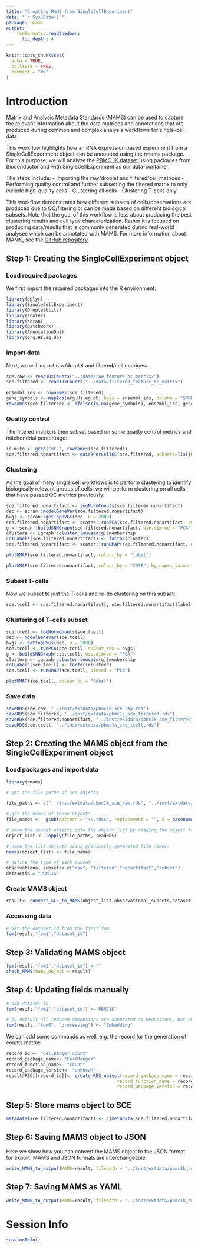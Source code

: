 ```yaml
---
title: "Creating MAMS from SingleCellExperiment"
date: "`r Sys.Date()`"
package: rmams
output:
    rmdformats::readthedown:
      toc_depth: 4
---
```


```r
knitr::opts_chunk$set(
  echo = TRUE,
  collapse = TRUE,
  comment = "#>"
)
```



# Introduction

Matrix and Analysis Metadata Standards (MAMS) can be used to capture the relevant information about the data matrices and annotations that are produced during common and complex analysis workflows for single-cell data.

This workflow highlights how an RNA expression based experiment from a SingleCellExperiment object can be annotated using the rmams package. For this purpose, we will analyze the [PBMC 1K dataset](https://support.10xgenomics.com/single-cell-gene-expression/datasets/4.0.0/SC3_v3_NextGem_SI_PBMC_CSP_1K) using packages from Bioconductor and with SingleCellExperiment as our data-container.

The steps include:
- Importing the raw/droplet and filtered/cell matrices
- Performing quality control and further subsetting the filtered matrix to only include high-quality cells
- Clustering all cells
- Clustering T-cells only

This workflow demonstrates how different subsets of cells/observations are produced due to QC/filtering or can be made based on different biological subsets. Note that the goal of this workflow is less about producing the best clustering results and cell type characterization. Rather it is focused on producing data/results that is commonly generated during real-world analyses which can be annotated with MAMS. For more information about MAMS, see the [GitHub repository](https://github.com/single-cell-mams/mams)

## Step 1: Creating the SingleCellExperiment object

### Load required packages
We first import the required packages into the R environment:

```r
library(dplyr)
library(SingleCellExperiment)
library(DropletUtils)
library(scater)
library(scran)
library(patchwork)
library(AnnotationDbi)
library(org.Hs.eg.db)
```

### Import data
Next, we will import raw/droplet and filtered/cell matrices:

```r
sce.raw <- read10xCounts("../data/raw_feature_bc_matrix/")
sce.filtered <- read10xCounts("../data/filtered_feature_bc_matrix")

ensembl_ids <- rownames(sce.filtered)
gene_symbols <- mapIds(org.Hs.eg.db, keys = ensembl_ids, column = "SYMBOL", keytype = "ENSEMBL", multiVals = "first")
rownames(sce.filtered) <- ifelse(is.na(gene_symbols), ensembl_ids, gene_symbols)
```

### Quality control
The filtered matrix is then subset based on some quality control metrics and mitchondrial percentage:

```r
is.mito <- grep("mt-", rownames(sce.filtered))
sce.filtered.nonartifact <- quickPerCellQC(sce.filtered, subsets=list(Mito=is.mito), sub.fields="subsets_Mito_percent")
```

### Clustering
As the goal of many single cell workflows is to perform clustering to identify biologically relevant groups of cells, we will perform clustering on all cells that have passed QC metrics previously:

```r
sce.filtered.nonartifact <- logNormCounts(sce.filtered.nonartifact)
dec <- scran::modelGeneVar(sce.filtered.nonartifact)
hvgs <- scran::getTopHVGs(dec, n = 2000)
sce.filtered.nonartifact <- scater::runPCA(sce.filtered.nonartifact, subset_row = hvgs)
g <- scran::buildSNNGraph(sce.filtered.nonartifact, use.dimred = "PCA")
clusters <- igraph::cluster_louvain(g)$membership
colLabels(sce.filtered.nonartifact) <- factor(clusters)
sce.filtered.nonartifact <- scater::runUMAP(sce.filtered.nonartifact, dimred = "PCA")
```

```r
plotUMAP(sce.filtered.nonartifact, colour_by = "label")
```

```r
plotUMAP(sce.filtered.nonartifact, colour_by = "CD3E", by_exprs_values = "logcounts")
```

### Subset T-cells
Now we subset to just the T-cells and re-do clustering on this subset:

```r
sce.tcell <- sce.filtered.nonartifact[, sce.filtered.nonartifact$label %in% c(1,3,5,6,9)]
```

### Clustering of T-cells subset

```r
sce.tcell <- logNormCounts(sce.tcell)
dec <- modelGeneVar(sce.tcell)
hvgs <- getTopHVGs(dec, n = 2000)
sce.tcell <- runPCA(sce.tcell, subset_row = hvgs)
g <- buildSNNGraph(sce.tcell, use.dimred = "PCA")
clusters <- igraph::cluster_louvain(g)$membership
colLabels(sce.tcell) <- factor(clusters)
sce.tcell <- runUMAP(sce.tcell, dimred = "PCA")
```

```r
plotUMAP(sce.tcell, colour_by = "label")
```

### Save data

```r
saveRDS(sce.raw, "../inst/extdata/pbmc1k_sce_raw.rds")
saveRDS(sce.filtered, "../inst/extdata/pbmc1k_sce_filtered.rds")
saveRDS(sce.filtered.nonartifact, "../inst/extdata/pbmc1k_sce_filtered_nonartifact.rds")
saveRDS(sce.tcell, "../inst/extdata/pbmc1k_sce_tcell.rds")
```

## Step 2: Creating the MAMS object from the SingleCellExperiment object

### Load packages and import data

```r
library(rmams)

# get the file paths of sce objects

file_paths <- c("../inst/extdata/pbmc1k_sce_raw.rds", "../inst/extdata/pbmc1k_sce_filtered.rds", "../inst/extdata/pbmc1k_sce_filtered_nonartifact.rds", "../inst/extdata/pbmc1k_sce_tcell.rds")

# get the names of these objects 
file_names <-  gsub(pattern = "\\.rds$", replacement = "", x = basename(file_paths))

# save the seurat objects onto the object_list by reading the object from file path.
object_list <- lapply(file_paths, readRDS)

# name the list objects using previously generated file_names.
names(object_list) <- file_names

# define the type of each subset
observational_subsets<-c("raw", "filtered","nonartifact","subset")
datasetid = "PBMC1K"
```


### Create MAMS object

```r
result<- convert_SCE_to_MAMS(object_list,observational_subsets,datasetid)
```

### Accessing data 

```r
# Get the dataset_id from the first fom
fom(result,"fom1","dataset_id")
```

## Step 3: Validating MAMS object

```r
fom(result,"fom1","dataset_id") <-""
check_MAMS(mams_object = result)
```

## Step 4: Updating fields manually

```r
# add dataset id
fom(result,"fom1","dataset_id") <-"PBMC1K"

# by default all reduced dimensions are annotated as Reductions, but UMAP can be better reflected as Embedding
fom(result, "fom6", "processing") <- "Embedding"
```

We can add some commands as well, e.g. the record for the generation of counts matrix:
```r
record_id <- "CellRanger.count"
record_package_name<- "CellRanger"
record_function_name<- "count"
record_package_version<- "unknown"
result@REC[[record_id]]<- create_REC_object(record_package_name = record_package_name,
                                          record_function_name = record_function_name,
                                          record_package_version = record_package_version)
```

## Step 5: Store mams object to SCE 

```r
metadata(sce.filtered.nonartifact) <- c(metadata(sce.filtered.nonartifact), list(mams = result))
```


## Step 6: Saving MAMS object to JSON
Here we show how you can convert the MAMS object to the JSON format for export. MAMS and JSON formats are interchangeable.

```r
write_MAMS_to_output(MAMS=result, filepath = "../inst/extdata/pbmc1k_rna_sce_mams.JSON",format = "JSON")
```

## Step 7: Saving MAMS as YAML

```r
write_MAMS_to_output(MAMS=result, filepath = "../inst/extdata/pbmc1k_rna_sce_mams.yml",format = "YAML")
```

# Session Info
```r
sessionInfo()
```
